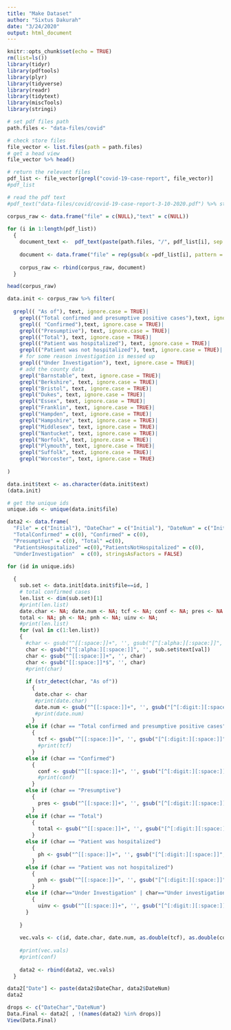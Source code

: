 ```yaml
---
title: "Make Dataset"
author: "Sixtus Dakurah"
date: "3/24/2020"
output: html_document
---
```


```r
knitr::opts_chunk$set(echo = TRUE)
rm(list=ls())
library(tidyr)
library(pdftools)
library(plyr)
library(tidyverse)
library(readr)
library(tidytext)
library(miscTools)
library(stringi)
```


```r
# set pdf files path
path.files <- "data-files/covid"

# check store files
file_vector <- list.files(path = path.files)
# get a head view
file_vector %>% head()
```

```r
# return the relevant files
pdf_list <- file_vector[grepl("covid-19-case-report", file_vector)]
#pdf_list
```

```r
# read the pdf text
#pdf_text("data-files/covid/covid-19-case-report-3-10-2020.pdf") %>% strsplit(split = "\n")
```

```r
corpus_raw <- data.frame("file" = c(NULL),"text" = c(NULL))
 
for (i in 1:length(pdf_list))
  {
    document_text <-  pdf_text(paste(path.files, "/", pdf_list[i], sep = "")) %>% readr::read_lines()
    
    document <- data.frame("file" = rep(gsub(x =pdf_list[i], pattern = ".pdf", replacement = ""), length(document_text) ), "text" =document_text)
  
    corpus_raw <- rbind(corpus_raw, document) 
  }
```

```r
head(corpus_raw)
```

```r
data.init <- corpus_raw %>% filter(
  
  grepl(( "As of"), text, ignore.case = TRUE)|
    grepl(("Total confirmed and presumptive positive cases"),text, ignore.case = TRUE)|
    grepl(( "Confirmed"),text, ignore.case = TRUE)|
    grepl(("Presumptive"), text, ignore.case = TRUE)|
    grepl(("Total"), text, ignore.case = TRUE)|
    grepl(("Patient was hospitalized"), text, ignore.case = TRUE)|
    grepl(("Patient was not hospitalized"), text, ignore.case = TRUE)|
    # for some reason investigation is messed up
    grepl(("Under Investigation"), text, ignore.case = TRUE)|
    # add the county data
    grepl("Barnstable", text, ignore.case = TRUE)| 
    grepl("Berkshire", text, ignore.case = TRUE)| 
    grepl("Bristol", text, ignore.case = TRUE)| 
    grepl("Dukes", text, ignore.case = TRUE)| 
    grepl("Essex", text, ignore.case = TRUE)| 
    grepl("Franklin", text, ignore.case = TRUE)| 
    grepl("Hampden", text, ignore.case = TRUE)| 
    grepl("Hampshire", text, ignore.case = TRUE)|
    grepl("Middlesex", text, ignore.case = TRUE)|
    grepl("Nantucket", text, ignore.case = TRUE)|
    grepl("Norfolk", text, ignore.case = TRUE)|
    grepl("Plymouth", text, ignore.case = TRUE)|
    grepl("Suffolk", text, ignore.case = TRUE)|
    grepl("Worcester", text, ignore.case = TRUE)
  
)
```

```r
data.init$text <- as.character(data.init$text)
(data.init)
```

```r
# get the unique ids
unique.ids <- unique(data.init$file)

data2 <- data.frame(
  "File" = c("Initial"), "DateChar" = c("Initial"), "DateNum" = c("Initial"),
  "TotalConfirmed" = c(0), "Confirmed" = c(0), 
  "Presumptive" = c(0), "Total" =c(0),
  "PatientsHospitalized" =c(0),"PatientsNotHospitalized" = c(0),
  "UnderInvestigation"  = c(0), stringsAsFactors = FALSE)

for (id in unique.ids)
  
  {
    sub.set <- data.init[data.init$file==id, ]
    # total confirmed cases
    len.list <- dim(sub.set)[1]
    #print(len.list)
    date.char <- NA; date.num <- NA; tcf <- NA; conf <- NA; pres <- NA
    total <- NA; ph <- NA; pnh <- NA; uinv <- NA;
    #print(len.list)
    for (val in c(1:len.list))
    {
      #char <- gsub("^[[:space:]]+", '', gsub("[^[:alpha:][:space:]]", '', sub.set$text[val])  )
      char <- gsub("[^[:alpha:][:space:]]", '', sub.set$text[val])
      char <- gsub("^[[:space:]]+", '', char)
      char <- gsub("[[:space:]]*$", '', char)
      #print(char)
      
      if (str_detect(char, "As of"))
        {
         date.char <- char
         #print(date.char)
         date.num <- gsub("^[[:space:]]+", '', gsub("[^[:digit:][:space:]]", '', sub.set$text[val]) )
         #print(date.num)
        }
      else if (char == "Total confirmed and presumptive positive cases" | char =="Confirmed Cases Reported")
        {
          tcf <- gsub("^[[:space:]]+", '', gsub("[^[:digit:][:space:]]", '', sub.set$text[val]) )
          #print(tcf)
        }
      else if (char == "Confirmed")
        {
          conf <- gsub("^[[:space:]]+", '', gsub("[^[:digit:][:space:]]", '', sub.set$text[val]) )
          #print(conf)
        }
      else if (char == "Presumptive")
        {
          pres <- gsub("^[[:space:]]+", '', gsub("[^[:digit:][:space:]]", '', sub.set$text[val]) )
        }
      else if (char == "Total")
        {
          total <- gsub("^[[:space:]]+", '', gsub("[^[:digit:][:space:]]", '', sub.set$text[val]) )
        }
      else if (char == "Patient was hospitalized")
        {
          ph <- gsub("^[[:space:]]+", '', gsub("[^[:digit:][:space:]]", '', sub.set$text[val]) )
        }
      else if (char == "Patient was not hospitalized")
        {
          pnh <- gsub("^[[:space:]]+", '', gsub("[^[:digit:][:space:]]", '', sub.set$text[val]) )
        }
      else if (char=="Under Investigation" | char=="Under investigation")
        {
          uinv <- gsub("^[[:space:]]+", '', gsub("[^[:digit:][:space:]]", '', sub.set$text[val]) )
      }
      
    }
    
    vec.vals <- c(id, date.char, date.num, as.double(tcf), as.double(conf), as.double(pres), as.double(total), as.double(ph), as.double(pnh), as.double(uinv) )
    
    #print(vec.vals)
    #print(conf)
    
    data2 <- rbind(data2, vec.vals)
  }
```

```r
data2["Date"] <- paste(data2$DateChar, data2$DateNum)
data2
```

```r
drops <- c("DateChar","DateNum")
Data.Final <- data2[ , !(names(data2) %in% drops)]
View(Data.Final)
```

